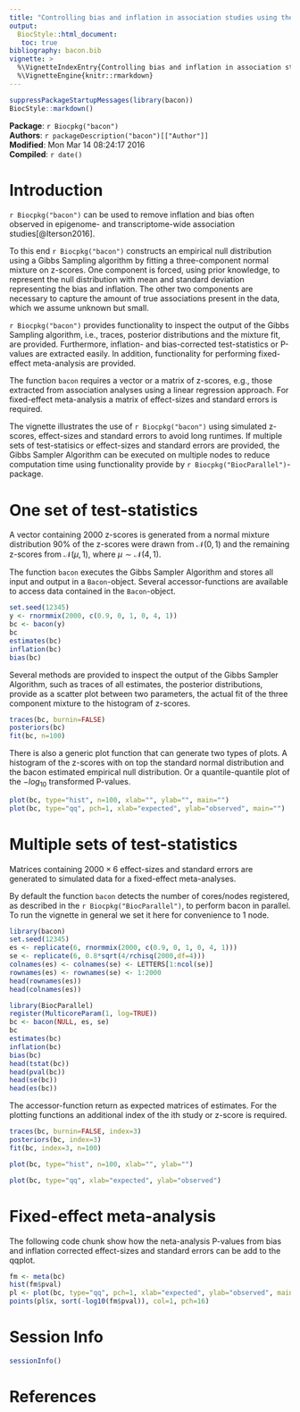 ```yaml
---
title: "Controlling bias and inflation in association studies using the empirical null distribution"
output: 
  BiocStyle::html_document:
   toc: true
bibliography: bacon.bib
vignette: >
  %\VignetteIndexEntry{Controlling bias and inflation in association studies using the empirical null distribution}
  %\VignetteEngine{knitr::rmarkdown}
---
```


```r
suppressPackageStartupMessages(library(bacon))
BiocStyle::markdown()
```

**Package**: `r Biocpkg("bacon")`<br />
**Authors**: `r packageDescription("bacon")[["Author"]] `<br />
**Modified**: Mon Mar 14 08:24:17 2016<br />
**Compiled**: `r date()`

# Introduction #

`r Biocpkg("bacon")` can be used to remove inflation and bias often
observed in epigenome- and transcriptome-wide association
studies[@Iterson2016]. 

To this end `r Biocpkg("bacon")` constructs an empirical null
distribution using a Gibbs Sampling algorithm by fitting a
three-component normal mixture on z-scores. One component is forced,
using prior knowledge, to represent the null distribution with mean
and standard deviation representing the bias and inflation. The other
two components are necessary to capture the amount of true
associations present in the data, which we assume unknown but small.

`r Biocpkg("bacon")` provides functionality to inspect the output of
the Gibbs Sampling algorithm, i.e., traces, posterior distributions
and the mixture fit, are provided. Furthermore, inflation- and
bias-corrected test-statistics or P-values are extracted easily. In
addition, functionality for performing fixed-effect meta-analysis are
provided.

The function `bacon` requires a vector or a matrix of z-scores, e.g.,
those extracted from association analyses using a linear regression
approach. For fixed-effect meta-analysis a matrix of effect-sizes and
standard errors is required.

The vignette illustrates the use of `r Biocpkg("bacon")` using
simulated z-scores, effect-sizes and standard errors to avoid long
runtimes. If multiple sets of test-statisics or effect-sizes and
standard errors are provided, the Gibbs Sampler Algorithm can be
executed on multiple nodes to reduce computation time using
functionality provide by `r Biocpkg("BiocParallel")`-package.

# One set of test-statistics #

A vector containing 2000 z-scores is generated from a normal mixture
distribution 90% of the z-scores were drawn from $\mathcal{N}(0,1)$
and the remaining z-scores from $\mathcal{N}(\mu,1)$, where $\mu \sim
\mathcal{N}(4,1)$.

The function `bacon` executes the Gibbs Sampler Algorithm and stores
all input and output in a `Bacon`-object. Several accessor-functions
are available to access data contained in the `Bacon`-object.

```r
set.seed(12345)
y <- rnormmix(2000, c(0.9, 0, 1, 0, 4, 1))
bc <- bacon(y)
bc
estimates(bc)
inflation(bc)
bias(bc)
```

Several methods are provided to inspect the output of the Gibbs
Sampler Algorithm, such as traces of all estimates, the posterior
distributions, provide as a scatter plot between two parameters,
the actual fit of the three component mixture to the histogram of
z-scores.

```r
traces(bc, burnin=FALSE)
posteriors(bc)
fit(bc, n=100)
```

There is also a generic plot function that can generate two types of
plots. A histogram of the z-scores with on top the standard normal
distribution and the bacon estimated empirical null distribution.
Or a quantile-quantile plot of the $-log_{10}$ transformed P-values.

```r
plot(bc, type="hist", n=100, xlab="", ylab="", main="")
plot(bc, type="qq", pch=1, xlab="expected", ylab="observed", main="")
```

# Multiple sets of test-statistics #

Matrices containing $2000\times6$ effect-sizes and standard errors are
generated to simulated data for a fixed-effect meta-analyses.

By default the function `bacon` detects the number of cores/nodes
registered, as described in the `r Biocpkg("BiocParallel")`, to
perform bacon in parallel. To run the vignette in general we set it
here for convenience to 1 node.

```r
library(bacon)
set.seed(12345)
es <- replicate(6, rnormmix(2000, c(0.9, 0, 1, 0, 4, 1)))
se <- replicate(6, 0.8*sqrt(4/rchisq(2000,df=4)))
colnames(es) <- colnames(se) <- LETTERS[1:ncol(se)]
rownames(es) <- rownames(se) <- 1:2000
head(rownames(es))
head(colnames(es))
```

```r
library(BiocParallel)
register(MulticoreParam(1, log=TRUE))
bc <- bacon(NULL, es, se)
bc
estimates(bc)
inflation(bc)
bias(bc)
head(tstat(bc))
head(pval(bc))
head(se(bc))
head(es(bc))
```

The accessor-function return as expected matrices of estimates. For
the plotting functions an additional index of the ith study or z-score
is required.

```r
traces(bc, burnin=FALSE, index=3)
posteriors(bc, index=3)
fit(bc, index=3, n=100)

```

```r
plot(bc, type="hist", n=100, xlab="", ylab="")
```

```r
plot(bc, type="qq", xlab="expected", ylab="observed")
```

# Fixed-effect meta-analysis #

The following code chunk show how the neta-analysis P-values from bias
and inflation corrected effect-sizes and standard errors can be add to
the qqplot.

```r
fm <- meta(bc)
hist(fm$pval)
pl <- plot(bc, type="qq", pch=1, xlab="expected", ylab="observed", main="")
points(pl$x, sort(-log10(fm$pval)), col=1, pch=16)
```

# Session Info
```r
sessionInfo()
```

# References #
